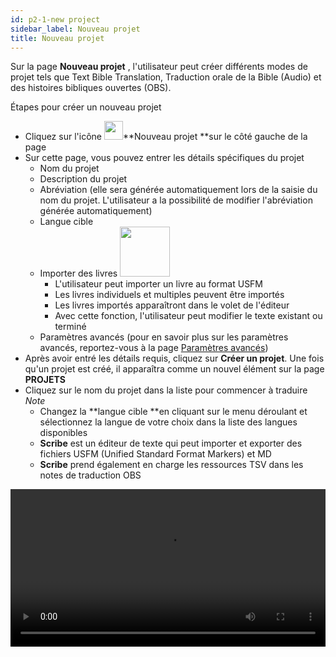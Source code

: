 ```yaml
---
id: p2-1-new project
sidebar_label: Nouveau projet
title: Nouveau projet
---
```


Sur la page **Nouveau projet** , l'utilisateur peut créer différents modes de projet tels que Text Bible Translation, Traduction orale de la Bible (Audio) et des histoires bibliques ouvertes (OBS).

Étapes pour créer un nouveau projet
- Cliquez sur l'icône <img src="/autographaAssetsV2/how-to/new-project.png" width="30px" alt="" />**Nouveau projet **sur le côté gauche de la page
- Sur cette page, vous pouvez entrer les détails spécifiques du projet
  - Nom du projet
  - Description du projet
  - Abréviation (elle sera générée automatiquement lors de la saisie du nom du projet. L'utilisateur a la possibilité de modifier l'abréviation générée automatiquement)
  - Langue cible
  - Importer des livres <img src="/assets/importicc.png" width="80px" alt="" />
      - L'utilisateur peut importer un livre au format USFM
      - Les livres individuels et multiples peuvent être importés
      - Les livres importés apparaîtront dans le volet de l'éditeur
      - Avec cette fonction, l'utilisateur peut modifier le texte existant ou terminé
  - Paramètres avancés (pour en savoir plus sur les paramètres avancés, reportez-vous à la page [Paramètres avancés](./p2-2-advanced%20settings.md))
- Après avoir entré les détails requis, cliquez sur **Créer un projet**. Une fois qu'un projet est créé, il apparaîtra comme un nouvel élément sur la page **PROJETS**
- Cliquez sur le nom du projet dans la liste pour commencer à traduire *Note*
  - Changez la **langue cible **en cliquant sur le menu déroulant et sélectionnez la langue de votre choix dans la liste des langues disponibles
  - **Scribe** est un éditeur de texte qui peut importer et exporter des fichiers USFM (Unified Standard Format Markers) et MD
  - **Scribe** prend également en charge les ressources TSV dans les notes de traduction OBS


<video controls src="/assets/creating-project.mov" width="100%" type="video/mov">

<h2> Ajouter une nouvelle langue </h2>

Si la langue désirée n'est pas listée dans le menu déroulant de la langue cible, l'utilisateur peut toujours créer le projet dans cette langue.

**Étapes pour ajouter une nouvelle langue**

- Cliquez sur le signe plus <img src="/assets/plusicc.png" width="20px" alt="" />
- Une boîte de dialogue avec l’option d’ajouter la nouvelle langue apparaît
- Ajouter le **Language Name** et **Language Code**
- Choisir la direction du script **(RTL ou LTR)**
- Cliquez sur le bouton **CRÉER**

<video controls src="/assets/adding-new-language.mov" width="100%" type="video/mov">


    
       
